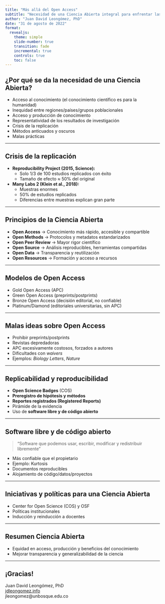 ```yaml
---
title: "Más allá del Open Access"
subtitle: "Necesidad de una Ciencia Abierta integral para enfrentar las implicaciones de la naturalización de malas prácticas y la crisis de la replicación"
author: "Juan David Leongómez, PhD"
date: "31 de agosto de 2022"
format:
  revealjs:
    theme: simple
    slide-number: true
    transition: fade
    incremental: true
    controls: true
    toc: false
---
```


## ¿Por qué se da la necesidad de una Ciencia Abierta?

- Acceso al conocimiento (el conocimiento científico es para la humanidad)
- Inequidad entre regiones/países/grupos poblacionales
- Acceso y producción de conocimiento
- Representatividad de los resultados de investigación
- Crisis de la replicación
- Métodos anticuados y oscuros
- Malas prácticas

---

## Crisis de la replicación

- **Reproducibility Project (2015, Science):**
  - Solo 1/3 de 100 estudios replicados con éxito
  - Tamaño de efecto ≈ 50% del original

- **Many Labs 2 (Klein et al., 2018):**
  - Muestras enormes
  - 50% de estudios replicados
  - Diferencias entre muestras explican gran parte

---

## Principios de la Ciencia Abierta

- **Open Access** → Conocimiento más rápido, accesible y compartible  
- **Open Methods** → Protocolos y metadatos estandarizados  
- **Open Peer Review** → Mayor rigor científico  
- **Open Source** → Análisis reproducibles, herramientas compartidas  
- **Open Data** → Transparencia y reutilización  
- **Open Resources** → Formación y acceso a recursos  

---

## Modelos de Open Access

- Gold Open Access (APC)  
- Green Open Access (preprints/postprints)  
- Bronze Open Access (decisión editorial, no confiable)  
- Platinum/Diamond (editoriales universitarias, sin APC)

---

## Malas ideas sobre Open Access

- Prohibir preprints/postprints  
- Revistas depredadoras  
- APC excesivamente costosos, forzados a autores  
- Dificultades con *waivers*  
- Ejemplos: *Biology Letters*, *Nature*

---

## Replicabilidad y reproducibilidad

- **Open Science Badges** (COS)  
- **Preregistro de hipótesis y métodos**  
- **Reportes registrados (Registered Reports)**  
- Pirámide de la evidencia  
- Uso de **software libre y de código abierto**

---

## Software libre y de código abierto

> “Software que podemos usar, escribir, modificar y redistribuir libremente”

- Más confiable que el propietario  
- Ejemplo: Kurtosis  
- Documentos reproducibles  
- Alojamiento de código/datos/proyectos  

---

## Iniciativas y políticas para una Ciencia Abierta

- Center for Open Science (COS) y OSF  
- Políticas institucionales  
- Inducción y reinducción a docentes  

---

## Resumen Ciencia Abierta

- Equidad en acceso, producción y beneficios del conocimiento  
- Mejorar transparencia y generalizabilidad de la ciencia  

---

## ¡Gracias!

Juan David Leongómez, PhD  
[jdleongomez.info](https://jdleongomez.info)  
jleongomez@unbosque.edu.co
